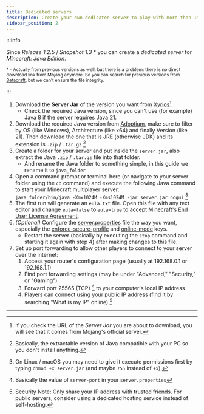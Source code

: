 ```yaml
---
title: Dedicated servers
description: Create your own dedicated server to play with more than 1M players
sidebar_position: 2
---
```


:::info

Since *Release 1.2.5* / *Snapshot 1.3* \* you can create a *dedicated server* for *Minecraft: Java Edition*.

<small>\* - Actually from previous versions as well, but there is a problem: there is no direct download link from Mojang anymore.
So you can search for previous versions from [Betacraft](https://files.betacraft.uk/server-archive/), but we can't ensure the file integrity.</small>

:::

1. Download the **Server Jar** of the version you want from [Xyrios](https://xyrios.com/minecraft/tools/mc-versions)[^1].
    - Check the required Java version, since you can't use (for example) Java 8 if the server requires Java 21.
2. Download the required Java version from [Adoptium](https://adoptium.net/temurin/releases/), make sure to filter by OS (like Windows), Architecture (like x64) and finally Version (like 21). Then download the one that is JRE (otherwise JDK) and its extension is `.zip` / `.tar.gz` [^2]
3. Create a folder for your server and put inside the `server.jar`, also extract the Java `.zip` / `.tar.gz` file into that folder.
    - And rename the Java folder to something simple, in this guide we rename it to `java_folder`
4. Open a command prompt or terminal here (or navigate to your server folder using the `cd` command) and execute the following Java command to start your Minecraft multiplayer server:\
`java_folder/bin/java -Xmx1024M -Xms1024M -jar server.jar nogui` [^3]
5. The first run will generate an `eula.txt` file. Open this file with any text editor and change `eula=false` to `eula=true` to accept [Minecraft's End User License Agreement](https://aka.ms/MinecraftEULA).
6. *(Optional)* Configure the [server.properties](https://minecraft.wiki/w/Server.properties#Java_Edition) file the way you want, especially the [enforce-secure-profile](/troubleshooting/game-related#invalid-signature-for-profile-public-key) and [online-mode](/troubleshooting/game-related#failed-to-login-invalid-session) keys.
    - Restart the server (basically by executing the `stop` command and starting it again with step 4) after making changes to this file.
7. Set up port forwarding to allow other players to connect to your server over the internet:
    1. Access your router's configuration page (usually at 192.168.0.1 or 192.168.1.1)
    2. Find port forwarding settings (may be under "Advanced," "Security," or "Gaming")
    3. Forward port 25565 (TCP) [^4] to your computer's local IP address
    4. Players can connect using your public IP address (find it by searching "What is my IP" online) [^5]

***

[^1]: If you check the URL of the *Server Jar* you are about to download, you will see that it comes from Mojang's official server.
[^2]: Basically, the extractable version of Java compatible with your PC so you don't install anything.
[^3]: On Linux / macOS you may need to give it execute permissions first by typing `chmod +x server.jar` (and maybe `755` instead of `+x`).
[^4]: Basically the value of `server-port` in your `server.properties`
[^5]: Security Note: Only share your IP address with trusted friends. For public servers, consider using a dedicated hosting service instead of self-hosting.
